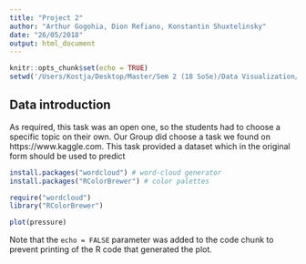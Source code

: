 ```yaml
---
title: "Project 2"
author: "Arthur Gogohia, Dion Refiano, Konstantin Shuxtelinsky"
date: "26/05/2018"
output: html_document
---
```


```r
knitr::opts_chunk$set(echo = TRUE)
setwd('/Users/Kostja/Desktop/Master/Sem 2 (18 SoSe)/Data Visualization/Tasks/DV_Project_2')
```

## Data introduction
As required, this task was an open one, so the students had to choose a specific topic on their own. Our Group did choose a task we found on https://www.kaggle.com. This task provided a dataset which in the original form should be used to predict 

```r
install.packages("wordcloud") # word-cloud generator
install.packages("RColorBrewer") # color palettes

require("wordcloud")
library("RColorBrewer")

```


```r
plot(pressure)
```

Note that the `echo = FALSE` parameter was added to the code chunk to prevent printing of the R code that generated the plot.
